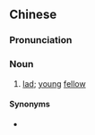 ==Chinese==
{{zh-forms|s=小伙儿}}

===Pronunciation===
{{zh-pron
|m=xiǎohuǒr
|cat=n
}}

===Noun===
{{zh-noun}}

# [[lad]]; [[young]] [[fellow]]

====Synonyms====
* {{zh-l|小伙子}}